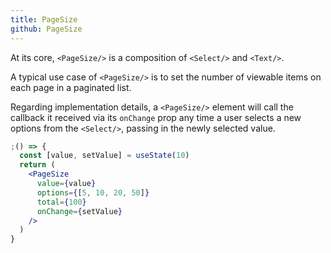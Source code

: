 ```yaml
---
title: PageSize
github: PageSize
---
```


At its core, `<PageSize/>` is a composition of `<Select/>` and `<Text/>`.

A typical use case of `<PageSize/>` is to set the number of viewable items on each page in a paginated list.

Regarding implementation details, a `<PageSize/>` element will call the callback it received via its `onChange` prop any time a user selects a new options from the `<Select/>`, passing in the newly selected value.

```jsx
;() => {
  const [value, setValue] = useState(10)
  return (
    <PageSize
      value={value}
      options={[5, 10, 20, 50]}
      total={100}
      onChange={setValue}
    />
  )
}
```
